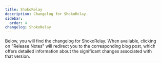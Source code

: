 ```yaml
---
title: ShokoRelay
description: Changelog for ShokoRelay.
sidebar:
  order: 4
changelog: ShokoRelay
---
```



Below, you will find the changelog for ShokoRelay. When available, clicking on "Release Notes" will redirect you to
the corresponding blog post, which offers detailed information about the significant changes associated with that version.

<Changelog name="ShokoRelay" />
